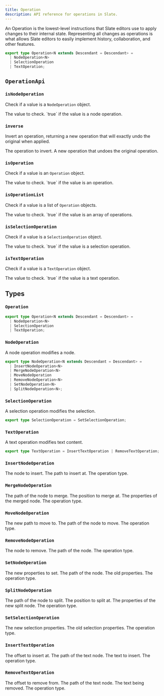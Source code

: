 ```yaml
---
title: Operation
description: API reference for operations in Slate.
---
```


An Operation is the lowest-level instructions that Slate editors use to apply changes to their internal state. Representing all changes as operations is what allows Slate editors to easily implement history, collaboration, and other features.

```typescript
export type Operation<N extends Descendant = Descendant> =
  | NodeOperation<N>
  | SelectionOperation
  | TextOperation;
```

## `OperationApi`

### `isNodeOperation`

Check if a value is a `NodeOperation` object.

<API name="isNodeOperation">
<APIParameters>
  <APIItem name="value" type="any">
    The value to check.
  </APIItem>
</APIParameters>

<APIReturns type="boolean">
  `true` if the value is a node operation.
</APIReturns>
</API>

### `inverse`

Invert an operation, returning a new operation that will exactly undo the original when applied.

<API name="inverse">
<APIParameters>
  <APIItem name="op" type="Operation">
    The operation to invert.
  </APIItem>
</APIParameters>

<APIReturns type="Operation">
  A new operation that undoes the original operation.
</APIReturns>
</API>

### `isOperation`

Check if a value is an `Operation` object.

<API name="isOperation">
<APIParameters>
  <APIItem name="value" type="any">
    The value to check.
  </APIItem>
</APIParameters>

<APIReturns type="boolean">
  `true` if the value is an operation.
</APIReturns>
</API>

### `isOperationList`

Check if a value is a list of `Operation` objects.

<API name="isOperationList">
<APIParameters>
  <APIItem name="value" type="any">
    The value to check.
  </APIItem>
</APIParameters>

<APIReturns type="boolean">
  `true` if the value is an array of operations.
</APIReturns>
</API>

### `isSelectionOperation`

Check if a value is a `SelectionOperation` object.

<API name="isSelectionOperation">
<APIParameters>
  <APIItem name="value" type="any">
    The value to check.
  </APIItem>
</APIParameters>

<APIReturns type="boolean">
  `true` if the value is a selection operation.
</APIReturns>
</API>

### `isTextOperation`

Check if a value is a `TextOperation` object.

<API name="isTextOperation">
<APIParameters>
  <APIItem name="value" type="any">
    The value to check.
  </APIItem>
</APIParameters>

<APIReturns type="boolean">
  `true` if the value is a text operation.
</APIReturns>
</API>

## Types

### `Operation`

```ts
export type Operation<N extends Descendant = Descendant> =
  | NodeOperation<N>
  | SelectionOperation
  | TextOperation;
```

### `NodeOperation`

A node operation modifies a node.

```ts
export type NodeOperation<N extends Descendant = Descendant> =
  | InsertNodeOperation<N>
  | MergeNodeOperation<N>
  | MoveNodeOperation
  | RemoveNodeOperation<N>
  | SetNodeOperation<N>
  | SplitNodeOperation<N>;
```

### `SelectionOperation`

A selection operation modifies the selection.

```ts
export type SelectionOperation = SetSelectionOperation;
```

### `TextOperation`

A text operation modifies text content.

```ts
export type TextOperation = InsertTextOperation | RemoveTextOperation;
```

### `InsertNodeOperation`

<API name="InsertNodeOperation">
<APIAttributes>
  <APIItem name="node" type="N">
    The node to insert.
  </APIItem>
  <APIItem name="path" type="Path">
    The path to insert at.
  </APIItem>
  <APIItem name="type" type="'insert_node'">
    The operation type.
  </APIItem>
</APIAttributes>
</API>

### `MergeNodeOperation`

<API name="MergeNodeOperation">
<APIAttributes>
  <APIItem name="path" type="Path">
    The path of the node to merge.
  </APIItem>
  <APIItem name="position" type="number">
    The position to merge at.
  </APIItem>
  <APIItem name="properties" type="Partial<NodeProps<N>>">
    The properties of the merged node.
  </APIItem>
  <APIItem name="type" type="'merge_node'">
    The operation type.
  </APIItem>
</APIAttributes>
</API>

### `MoveNodeOperation`

<API name="MoveNodeOperation">
<APIAttributes>
  <APIItem name="newPath" type="Path">
    The new path to move to.
  </APIItem>
  <APIItem name="path" type="Path">
    The path of the node to move.
  </APIItem>
  <APIItem name="type" type="'move_node'">
    The operation type.
  </APIItem>
</APIAttributes>
</API>

### `RemoveNodeOperation`

<API name="RemoveNodeOperation">
<APIAttributes>
  <APIItem name="node" type="N">
    The node to remove.
  </APIItem>
  <APIItem name="path" type="Path">
    The path of the node.
  </APIItem>
  <APIItem name="type" type="'remove_node'">
    The operation type.
  </APIItem>
</APIAttributes>
</API>

### `SetNodeOperation`

<API name="SetNodeOperation">
<APIAttributes>
  <APIItem name="newProperties" type="Partial<NodeProps<N1>>">
    The new properties to set.
  </APIItem>
  <APIItem name="path" type="Path">
    The path of the node.
  </APIItem>
  <APIItem name="properties" type="Partial<NodeProps<N2>>">
    The old properties.
  </APIItem>
  <APIItem name="type" type="'set_node'">
    The operation type.
  </APIItem>
</APIAttributes>
</API>

### `SplitNodeOperation`

<API name="SplitNodeOperation">
<APIAttributes>
  <APIItem name="path" type="Path">
    The path of the node to split.
  </APIItem>
  <APIItem name="position" type="number">
    The position to split at.
  </APIItem>
  <APIItem name="properties" type="Partial<NodeProps<N>>">
    The properties of the new split node.
  </APIItem>
  <APIItem name="type" type="'split_node'">
    The operation type.
  </APIItem>
</APIAttributes>
</API>

### `SetSelectionOperation`

<API name="SetSelectionOperation">
<APIAttributes>
  <APIItem name="newProperties" type="Partial<TRange> | TRange | null">
    The new selection properties.
  </APIItem>
  <APIItem name="properties" type="Partial<TRange> | TRange | null">
    The old selection properties.
  </APIItem>
  <APIItem name="type" type="'set_selection'">
    The operation type.
  </APIItem>
</APIAttributes>
</API>

### `InsertTextOperation`

<API name="InsertTextOperation">
<APIAttributes>
  <APIItem name="offset" type="number">
    The offset to insert at.
  </APIItem>
  <APIItem name="path" type="Path">
    The path of the text node.
  </APIItem>
  <APIItem name="text" type="string">
    The text to insert.
  </APIItem>
  <APIItem name="type" type="'insert_text'">
    The operation type.
  </APIItem>
</APIAttributes>
</API>

### `RemoveTextOperation`

<API name="RemoveTextOperation">
<APIAttributes>
  <APIItem name="offset" type="number">
    The offset to remove from.
  </APIItem>
  <APIItem name="path" type="Path">
    The path of the text node.
  </APIItem>
  <APIItem name="text" type="string">
    The text being removed.
  </APIItem>
  <APIItem name="type" type="'remove_text'">
    The operation type.
  </APIItem>
</APIAttributes>
</API>

